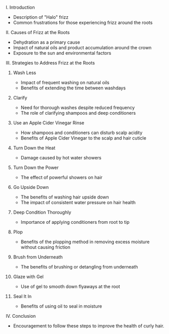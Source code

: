 I. Introduction

- Description of "Halo" frizz
- Common frustrations for those experiencing frizz around the roots

II. Causes of Frizz at the Roots

- Dehydration as a primary cause
- Impact of natural oils and product accumulation around the crown
- Exposure to the sun and environmental factors

III. Strategies to Address Frizz at the Roots

1.  Wash Less

    - Impact of frequent washing on natural oils
    - Benefits of extending the time between washdays

2.  Clarify

    - Need for thorough washes despite reduced frequency
    - The role of clarifying shampoos and deep conditioners

3.  Use an Apple Cider Vinegar Rinse

    - How shampoos and conditioners can disturb scalp acidity
    - Benefits of Apple Cider Vinegar to the scalp and hair cuticle

4.  Turn Down the Heat

    - Damage caused by hot water showers

5.  Turn Down the Power

    - The effect of powerful showers on hair

6.  Go Upside Down

    - The benefits of washing hair upside down
    - The impact of consistent water pressure on hair health

7.  Deep Condition Thoroughly

    - Importance of applying conditioners from root to tip

8.  Plop

    - Benefits of the plopping method in removing excess moisture without causing friction

9.  Brush from Underneath

    - The benefits of brushing or detangling from underneath

10. Glaze with Gel

    - Use of gel to smooth down flyaways at the root

11. Seal It In

    - Benefits of using oil to seal in moisture

IV. Conclusion

- Encouragement to follow these steps to improve the health of curly hair.
